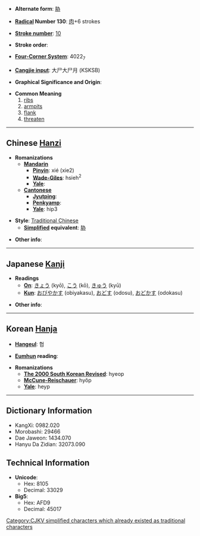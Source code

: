 * '''Alternate form''': [[胁]]

* '''[[Wiktionary:Chinese radical index| Radical]] Number 130''': [[Wiktionary:Chinese radical index 肉|肉]]+6 strokes

* '''[[Wiktionary:Chinese total strokes index|Stroke number]]''': [[Wiktionary:Chinese total strokes index 10|10]]

* '''Stroke order''': 

* '''[[Wiktionary:Chinese four corner index|Four-Corner System]]''': 4022<sub>7</sub>

* '''[[Wiktionary:Chinese Cangjie index|Cangjie input]]''': 大尸大尸月 (KSKSB)

* '''Graphical Significance and Origin''': 

* '''Common Meaning'''
*#[[rib]]s
*# [[armpit]]s
*# [[flank]]
*# [[threaten]]

----

== Chinese [[Hanzi]] ==

* '''Romanizations'''
** '''[[Mandarin]]'''
*** '''[[Pinyin]]''': xié (xie2)
*** '''[[Wade-Giles]]''': hsieh<sup>2</sup>
*** '''[[Yale]]''': 
** '''[[Cantonese]]'''
*** '''[[Jyutping]]''':
*** '''[[Penkyamp]]''': 
*** '''[[Yale]]''': hip3

* '''Style''': [[Traditional Chinese]] 
** '''[[Simplified Chinese|Simplified]] equivalent''': [[胁]]

* '''Other info''': 

----

== Japanese [[Kanji]] ==

* '''Readings'''
** '''[[On]]''': [[きょう]] (kyō), [[こう]] (kō), [[きゅう]] (kyū)
** '''[[Kun]]''': [[おびやかす]] (obiyakasu), [[おどす]] (odosu), [[おどかす]] (odokasu)

* '''Other info''':  

----

== Korean [[Hanja]] ==

* '''[[Hangeul]]''': 협

* '''[[Eumhun]] reading''': 

* '''Romanizations'''
** '''[[The 2000 South Korean Revised Romanization|The 2000 South Korean Revised]]''': hyeop
** '''[[McCune-Reischauer]]''': hyŏp
** '''[[Yale]]''': heyp

----

== Dictionary Information ==

* KangXi: 0982.020
* Morobashi: 29466
* Dae Jaweon: 1434.070
* Hanyu Da Zidian: 32073.090

== Technical Information ==

* '''Unicode''':
** Hex: 8105
** Decimal: 33029
* '''Big5''':
** Hex: AFD9
** Decimal: 45017

[[Category:CJKV simplified characters which already existed as traditional characters]]